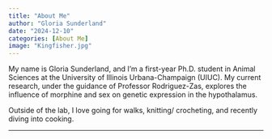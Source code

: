 ```yaml
---
title: "About Me"
author: "Gloria Sunderland"
date: "2024-12-10"
categories: [About Me]
image: "Kingfisher.jpg"
---
```


My name is Gloria Sunderland, and I’m a first-year Ph.D. student in Animal Sciences at the University of Illinois Urbana-Champaign (UIUC). My current research, under the guidance of Professor Rodriguez-Zas, explores the influence of morphine and sex on genetic expression in the hypothalamus.

Outside of the lab, I love going for walks, knitting/ crocheting, and recently diving into cooking.

---
